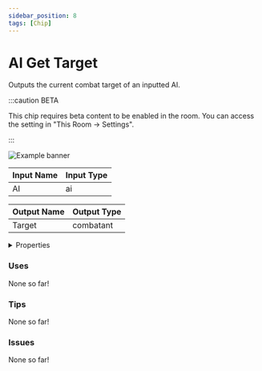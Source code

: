 ```yaml
---
sidebar_position: 8
tags: [Chip]
---
```


# AI Get Target

Outputs the current combat target of an inputted AI.

:::caution BETA

This chip requires beta content to be enabled in the room. You can access the setting in "This Room -> Settings".

:::

![Example banner](./assets/1637b250-e497-4f4a-9d5e-64206488391c.svg)

| Input Name | Input Type |
|-----------|-----------|
| AI | ai |

| Output Name | Output Type |
|-----------|-----------|
| Target | combatant |


<details>
  <summary>Properties</summary>
  <div>
    <div>
    <table>
      <thead>
        <tr>
          <th>Is beta required?</th>
          <th>✅</th>
        </tr>
        <tr>
          <th>Is this chip a trolling risk?</th>
          <th>❌</th>
        </tr>
        <tr>
          <th>Chip UUPD</th>
          <th>._uuid</th>
        </tr>
      </thead>
    </table>
    </div>
  </div>
</details>

### Uses

None so far!

### Tips

None so far!

### Issues

None so far!